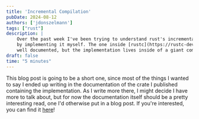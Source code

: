 ```yaml
---
title: 'Incremental Compilation'
pubDate: 2024-08-12
authors: ['jdonszelmann']
tags: ["rust"]
description: |
    Over the past week I've been trying to understand rust's incremental compilation model
    by implementing it myself. The one inside [rustc](https://rustc-dev-guide.rust-lang.org/queries/incremental-compilation.html) is already very
    well documented, but the implementation lives inside of a giant compiler. Maybe this is a little more accessible to you!
draft: false
time: "5 minutes"
---
```


This blog post is going to be a short one, since most of the things I wanted to say I ended up writing in the documentation of the crate I published
containing the implementation. As I write more there, I might decide I have more to talk about, but for now the documentation itself should be a pretty
interesting read, one I'd otherwise put in a blog post. If you're interested, you can find it [here](https://docs.rs/incremental-query/latest/incremental_query/)!

